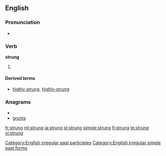 ==English==

===Pronunciation===
* {{IPA|/ˈstɻʌɳ/}}
*: {{rhymes|ʌŋ}}

===Verb===
'''strung'''

# {{past of|[[string]]}}

====Derived terms====
* [[highly strung]], [[highly-strung]]

===Anagrams===
* {{alphagram|gnrstu}}
* [[grunts#English|grunts]]

[[Category:English irregular past participles]]
[[Category:English irregular simple past forms]]

[[fr:strung]]
[[ml:strung]]
[[ja:strung]]
[[pl:strung]]
[[simple:strung]]
[[fi:strung]]
[[te:strung]]
[[vi:strung]]